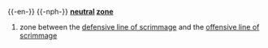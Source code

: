 {{-en-}}
{{-nph-}}
'''[[neutral]] [[zone]]'''

#{{fb}} zone between the [[defensive line of scrimmage]] and the [[offensive line of scrimmage]]